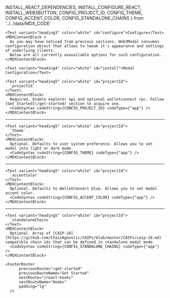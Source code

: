 
  INSTALL_REACT_DEPENDENCIES,
  INSTALL_CONFIGURE_REACT,
  INSTALL_WEB3BUTTON,
  CONFIG_PROJECT_ID,
  CONFIG_THEME,
  CONFIG_ACCENT_COLOR,
  CONFIG_STANDALONE_CHAINS
} from '../../data/MDX_CODE'

<MDXLayout>
  <MDXContentSection>

    <Text variant="heading3" color="white" id="configure">Configure</Text>
    <MDXContentBlock >
      As you may have noticed from previous sections, Web3Modal consumes configuration object that allows to tweak it's appearance and settings of underlying clients.
      Below are all currently avavailable options for such configuration.
    </MDXContentBlock>

    <Text variant="heading4" color="white" id="install">Modal Configuration</Text>

    <Text variant="heading5" color="white" id="projectId">
      `projectId`
    </Text>
    <MDXContentBlock>
      Required. Enable explorer api and optional walletconnect rpc. Follow [Get Started](/get-started) section to acquire one.
      <CodeSyntax codeString={CONFIG_PROJECT_ID} codeType={"app"} />
    </MDXContentBlock>

---

    <Text variant="heading5" color="white" id="projectId">
      `theme`
    </Text>
    <MDXContentBlock>
      Optional. Defaults to user system preference. Allows you to set modal into light or dark mode.
      <CodeSyntax codeString={CONFIG_THEME} codeType={"app"} />
    </MDXContentBlock>

---

    <Text variant="heading5" color="white" id="projectId">
      `accentColor`
    </Text>
    <MDXContentBlock>
      Optional. Defaults to WalletConnect blue. Allows you to set modal accent color.
      <CodeSyntax codeString={CONFIG_ACCENT_COLOR} codeType={"app"} />
    </MDXContentBlock>

---

    <Text variant="heading5" color="white" id="projectId">
      `standaloneChains`
    </Text>
    <MDXContentBlock>
      Optional. Array of [CAIP-10](https://github.com/ChainAgnostic/CAIPs/blob/master/CAIPs/caip-10.md) compatible chain ids that can be defined in standalone modal mode.
      <CodeSyntax codeString={CONFIG_STANDALONE_CHAINS} codeType={"app"} />
    </MDXContentBlock>

    <FooterRouter
          previousRoute="/get-started"
          previousRouteName="Get Started"
          nextRoute="/react-hooks"
          nextRouteName="Hooks"
          padding="lg"
      />

  </MDXContentSection>
  <MDXToCSection data={TOC_REACT_INSTALL}/>

</MDXLayout>
